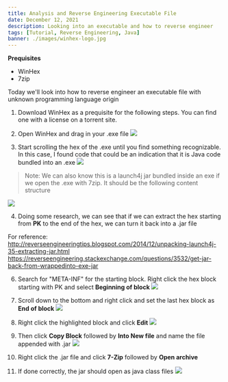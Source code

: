 ```yaml
---
title: Analysis and Reverse Engineering Executable File
date: December 12, 2021
description: Looking into an executable and how to reverse engineer
tags: [Tutorial, Reverse Engineering, Java]
banner: ./images/winhex-logo.jpg
---
```


**Prequisites**

* WinHex
* 7zip

Today we'll look into how to reverse engineer an executable file with unknown programming language origin

1. Download WinHex as a prequisite for the following steps. You can find one with a license on a torrent site.

2. Open WinHex and drag in your .exe file
  ![](/assets/images/blog-posts/analysis-and-reverse-engineer-executable-file/1.png)

3. Start scrolling the hex of the .exe until you find something recognizable.  
In this case, I found code that could be an indication that it is Java code bundled into an .exe
  ![](/assets/images/blog-posts/analysis-and-reverse-engineer-executable-file/2.png)

> Note: We can also know this is a launch4j jar bundled inside an exe if we open the .exe with 7zip. It should be the following content structure

 ![](/assets/images/blog-posts/analysis-and-reverse-engineer-executable-file/3.png)


4. Doing some research, we can see that if we can extract the hex starting from **PK** to the end of the hex, we can turn it back into a .jar file

For reference:  
http://reverseengineeringtips.blogspot.com/2014/12/unpacking-launch4j-35-extracting-jar.html  
https://reverseengineering.stackexchange.com/questions/3532/get-jar-back-from-wrappedinto-exe-jar  

6. Search for "META-INF" for the starting block. Right click the hex block starting with PK and select **Beginning of block**
![](/assets/images/blog-posts/analysis-and-reverse-engineer-executable-file/4.png)

7. Scroll down to the bottom and right click and set the last hex block as **End of block**
![](/assets/images/blog-posts/analysis-and-reverse-engineer-executable-file/5.png)

8. Right click the highlighted block and click **Edit**
![](/assets/images/blog-posts/analysis-and-reverse-engineer-executable-file/6.png)

9. Then click **Copy Block** followed by **Into New file** and name the file appended with .jar
![](/assets/images/blog-posts/analysis-and-reverse-engineer-executable-file/7.png)

10. Right click the .jar file and click **7-Zip** followed by **Open archive**

11. If done correctly, the jar should open as java class files
![](/assets/images/blog-posts/analysis-and-reverse-engineer-executable-file/8.png)

